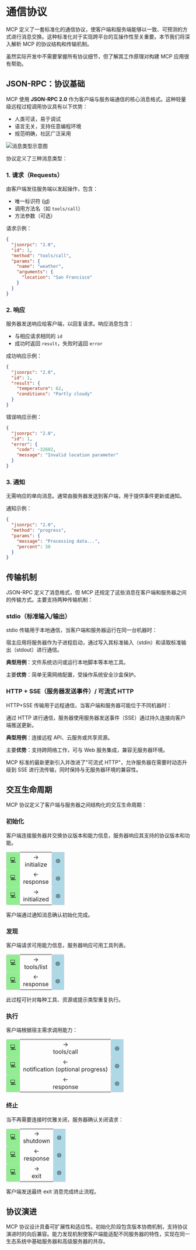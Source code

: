 # 通信协议

MCP 定义了一套标准化的通信协议，使客户端和服务端能够以一致、可预测的方式进行消息交换。这种标准化对于实现跨平台的互操作性至关重要。本节我们将深入解析 MCP 的协议结构和传输机制。

<Tip warning={true}>

虽然实际开发中不需要掌握所有协议细节，但了解其工作原理对构建 MCP 应用很有帮助。

</Tip>

## JSON-RPC：协议基础

MCP 使用 **JSON-RPC 2.0** 作为客户端与服务端通信的核心消息格式。这种轻量级远程过程调用协议具有以下优势：

- 人类可读，易于调试
- 语言无关，支持任意编程环境
- 规范明确，社区广泛采用

![消息类型示意图](https://huggingface.co/datasets/mcp-course/images/resolve/main/unit1/5.png)

协议定义了三种消息类型：

### 1. 请求（Requests）

由客户端发往服务端以发起操作，包含：
- 唯一标识符 ([id](file://e:\githubProjects\incubator-shenyu\shenyu-common\src\main\java\org\apache\shenyu\common\dto\RuleData.java#L29-L29))
- 调用方法名（如 `tools/call`）
- 方法参数（可选）

请求示例：

```json
{
  "jsonrpc": "2.0",
  "id": 1,
  "method": "tools/call",
  "params": {
    "name": "weather",
    "arguments": {
      "location": "San Francisco"
    }
  }
}
```

### 2. 响应

服务器发送响应给客户端，以回复请求。响应消息包含：
- 与相应请求相同的 `id`
- 成功时返回 `result`，失败时返回 `error`

成功响应示例：
```json
{
  "jsonrpc": "2.0",
  "id": 1,
  "result": {
    "temperature": 62,
    "conditions": "Partly cloudy"
  }
}
```

错误响应示例：
```json
{
  "jsonrpc": "2.0",
  "id": 1,
  "error": {
    "code": -32602,
    "message": "Invalid location parameter"
  }
}
```

### 3. 通知

无需响应的单向消息。通常由服务器发送到客户端，用于提供事件更新或通知。

通知示例：
```json
{
  "jsonrpc": "2.0",
  "method": "progress",
  "params": {
    "message": "Processing data...",
    "percent": 50
  }
}
```

## 传输机制

JSON-RPC 定义了消息格式，但 MCP 还规定了这些消息在客户端和服务器之间的传输方式。主要支持两种传输机制：

### stdio（标准输入/输出）

stdio 传输用于本地通信，当客户端和服务器运行在同一台机器时：

宿主应用将服务器作为子进程启动，通过写入其标准输入（stdin）和读取标准输出（stdout）进行通信。

<Tip>

**典型用例**：文件系统访问或运行本地脚本等本地工具。

</Tip>

主要**优势**：简单无需网络配置，受操作系统安全沙盒保护。

### HTTP + SSE（服务器发送事件）/ 可流式 HTTP

HTTP+SSE 传输用于远程通信，当客户端和服务器可能位于不同机器时：

通过 HTTP 进行通信，服务器使用服务器发送事件（SSE）通过持久连接向客户端推送更新。

<Tip>

**典型用例**：连接远程 API、云服务或共享资源。

</Tip>

主要**优势**：支持跨网络工作，可与 Web 服务集成，兼容无服务器环境。

MCP 标准的最新更新引入并改进了"可流式 HTTP"，允许服务器在需要时动态升级到 SSE 进行流传输，同时保持与无服务器环境的兼容性。

## 交互生命周期

MCP 协议定义了客户端与服务器之间结构化的交互生命周期：

### 初始化

客户端连接服务器并交换协议版本和能力信息，服务器响应其支持的协议版本和功能。

<table style="width: 100%;">
  <tr>
    <td style="background-color: lightgreen; text-align: center; padding: 10px; border: 1px solid #ccc; border-radius: 4px;">💻</td>
    <td style="text-align: center;">→<br>initialize</td>
    <td style="background-color: lightblue; text-align: center; padding: 10px; border: 1px solid #ccc; border-radius: 4px;">🌐</td>
  </tr>
  <tr>
    <td style="background-color: lightgreen; text-align: center; padding: 10px; border: 1px solid #ccc; border-radius: 4px;">💻</td>
    <td style="text-align: center;">←<br>response</td>
    <td style="background-color: lightblue; text-align: center; padding: 10px; border: 1px solid #ccc; border-radius: 4px;">🌐</td>
  </tr>
  <tr>
    <td style="background-color: lightgreen; text-align: center; padding: 10px; border: 1px solid #ccc; border-radius: 4px;">💻</td>
    <td style="text-align: center;">→<br>initialized</td>
    <td style="background-color: lightblue; text-align: center; padding: 10px; border: 1px solid #ccc; border-radius: 4px;">🌐</td>
  </tr>
</table>

客户端通过通知消息确认初始化完成。

### 发现

客户端请求可用能力信息，服务器响应可用工具列表。

<table style="width: 100%;">
  <tr>
    <td style="background-color: lightgreen; text-align: center; padding: 10px; border: 1px solid #ccc; border-radius: 4px;">💻</td>
    <td style="text-align: center;">→<br>tools/list</td>
    <td style="background-color: lightblue; text-align: center; padding: 10px; border: 1px solid #ccc; border-radius: 4px;">🌐</td>
  </tr>
  <tr>
    <td style="background-color: lightgreen; text-align: center; padding: 10px; border: 1px solid #ccc; border-radius: 4px;">💻</td>
    <td style="text-align: center;">←<br>response</td>
    <td style="background-color: lightblue; text-align: center; padding: 10px; border: 1px solid #ccc; border-radius: 4px;">🌐</td>
  </tr>
</table>

此过程可针对每种工具、资源或提示类型重复执行。

### 执行

客户端根据宿主需求调用能力：

<table style="width: 100%;">
  <tr>
    <td style="background-color: lightgreen; text-align: center; padding: 10px; border: 1px solid #ccc; border-radius: 4px;">💻</td>
    <td style="text-align: center;">→<br>tools/call</td>
    <td style="background-color: lightblue; text-align: center; padding: 10px; border: 1px solid #ccc; border-radius: 4px;">🌐</td>
  </tr>
  <tr>
    <td style="background-color: lightgreen; text-align: center; padding: 10px; border: 1px solid #ccc; border-radius: 4px;">💻</td>
    <td style="text-align: center;">←<br>notification (optional progress)</td>
    <td style="background-color: lightblue; text-align: center; padding: 10px; border: 1px solid #ccc; border-radius: 4px;">🌐</td>
  </tr>
  <tr>
    <td style="background-color: lightgreen; text-align: center; padding: 10px; border: 1px solid #ccc; border-radius: 4px;">💻</td>
    <td style="text-align: center;">←<br>response</td>
    <td style="background-color: lightblue; text-align: center; padding: 10px; border: 1px solid #ccc; border-radius: 4px;">🌐</td>
  </tr>
</table>

### 终止

当不再需要连接时优雅关闭，服务器确认关闭请求：

<table style="width: 100%;">
  <tr>
    <td style="background-color: lightgreen; text-align: center; padding: 10px; border: 1px solid #ccc; border-radius: 4px;">💻</td>
    <td style="text-align: center;">→<br>shutdown</td>
    <td style="background-color: lightblue; text-align: center; padding: 10px; border: 1px solid #ccc; border-radius: 4px;">🌐</td>
  </tr>
  <tr>
    <td style="background-color: lightgreen; text-align: center; padding: 10px; border: 1px solid #ccc; border-radius: 4px;">💻</td>
    <td style="text-align: center;">←<br>response</td>
    <td style="background-color: lightblue; text-align: center; padding: 10px; border: 1px solid #ccc; border-radius: 4px;">🌐</td>
  </tr>
  <tr>
    <td style="background-color: lightgreen; text-align: center; padding: 10px; border: 1px solid #ccc; border-radius: 4px;">💻</td>
    <td style="text-align: center;">→<br>exit</td>
    <td style="background-color: lightblue; text-align: center; padding: 10px; border: 1px solid #ccc; border-radius: 4px;">🌐</td>
  </tr>
</table>

客户端发送最终 exit 消息完成终止流程。

## 协议演进

MCP 协议设计具备可扩展性和适应性。初始化阶段包含版本协商机制，支持协议演进时的向后兼容。能力发现机制使客户端能适配不同服务器的特性，实现在同一生态系统中基础服务器和高级服务器的共存。
